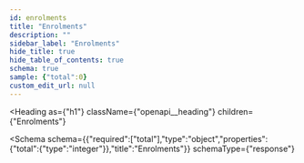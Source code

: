 ```yaml
---
id: enrolments
title: "Enrolments"
description: ""
sidebar_label: "Enrolments"
hide_title: true
hide_table_of_contents: true
schema: true
sample: {"total":0}
custom_edit_url: null
---
```



<Heading
  as={"h1"}
  className={"openapi__heading"}
  children={"Enrolments"}
>
</Heading>





<Schema
  schema={{"required":["total"],"type":"object","properties":{"total":{"type":"integer"}},"title":"Enrolments"}}
  schemaType={"response"}
>
  
</Schema>
            
